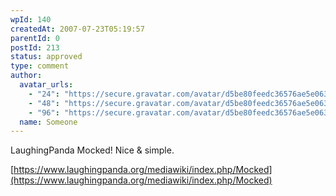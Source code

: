 ```yaml
---
wpId: 140
createdAt: 2007-07-23T05:19:57
parentId: 0
postId: 213
status: approved
type: comment
author:
  avatar_urls:
    - "24": "https://secure.gravatar.com/avatar/d5be80feedc36576ae5e063785595743?s=24&d=mm&r=g"
    - "48": "https://secure.gravatar.com/avatar/d5be80feedc36576ae5e063785595743?s=48&d=mm&r=g"
    - "96": "https://secure.gravatar.com/avatar/d5be80feedc36576ae5e063785595743?s=96&d=mm&r=g"
  name: Someone
---
```


LaughingPanda Mocked! Nice & simple.

[https://www.laughingpanda.org/mediawiki/index.php/Mocked](https://www.laughingpanda.org/mediawiki/index.php/Mocked)
